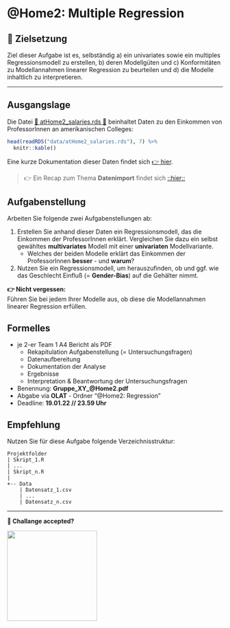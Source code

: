 # \@Home2: Multiple Regression

## 📢 Zielsetzung {.unnumbered}

Ziel dieser Aufgabe ist es, selbständig a) ein univariates sowie ein multiples Regressionsmodell zu erstellen, b) deren Modellgüten und c) Konformitäten zu Modellannahmen linearer Regression zu beurteilen und d) die Modelle inhaltlich zu interpretieren.

---

## Ausgangslage

Die Datei [🔽 atHome2_salaries.rds 🔽](data/atHome2_salaries.rds) beinhaltet Daten zu den Einkommen von ProfessorInnen an amerikanischen Colleges: 

```r
head(readRDS("data/atHome2_salaries.rds"), 7) %>%
  knitr::kable()
```

Eine kurze Dokumentation dieser Daten findet sich [👉 hier](https://www.rdocumentation.org/packages/car/versions/2.1-6/topics/Salaries).

> 👉 Ein Recap zum Thema **Datenimport** findet sich [::hier::](https://kamihoeferl.at/lehre/vu_sozwiss_1/06_basics_datananalyse.html#daten-im--und-exportieren)

## Aufgabenstellung

Arbeiten Sie folgende zwei Aufgabenstellungen ab:

1. Erstellen Sie anhand dieser Daten ein Regressionsmodell, das die Einkommen der ProfessorInnen erklärt. Vergleichen Sie dazu ein selbst gewähltes **multivariates** Modell mit einer **univariaten** Modellvariante.
    + Welches der beiden Modelle erklärt das Einkommen der ProfessorInnen **besser** - und **warum**?
2. Nutzen Sie ein Regressionsmodell, um herauszufinden, ob und ggf. wie das Geschlecht Einfluß (= **Gender-Bias**) auf die Gehälter nimmt.

**👉 Nicht vergessen:**  
Führen Sie bei jedem Ihrer Modelle aus, ob diese die Modellannahmen linearer Regression erfüllen.

## Formelles

* je 2-er Team 1 A4 Bericht als PDF
    + Rekapitulation Aufgabenstellung (= Untersuchungsfragen)
    + Datenaufbereitung
    + Dokumentation der Analyse
    + Ergebnisse
    + Interpretation & Beantwortung der Untersuchungsfragen
* Benennung: **Gruppe_XY_\@Home2.pdf**
* Abgabe via **OLAT** - Ordner "\@Home2: Regression"
* Deadline: **19.01.22 // 23.59 Uhr**

## Empfehlung

Nutzen Sie für diese Aufgabe folgende Verzeichnisstruktur:

```
Projektfolder
| Skript_1.R
| ...
| Skript_n.R    
|
+-- Data
    | Datensatz_1.csv
    | ...
    | Datensatz_n.csv
```

---

**🤔 Challange accepted?**

![](images/good.gif){.videoframe width="210"}
